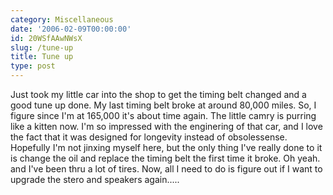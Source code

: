 ```yaml
---
category: Miscellaneous
date: '2006-02-09T00:00:00'
id: 20WSfAAwNWsX
slug: /tune-up
title: Tune up
type: post
---
```


Just took my little car into the shop to get the timing belt
changed and a good tune up done. My last timing belt broke at
around 80,000 miles. So, I figure since I'm at 165,000 it's about
time again. The little camry is purring like a kitten now. I'm so
impressed with the enginering of that car, and I love the fact that
it was designed for longevity instead of obsolessense. Hopefully
I'm not jinxing myself here, but the only thing I've really done to
it is change the oil and replace the timing belt the first time it
broke. Oh yeah. and I've been thru a lot of tires. Now, all I need
to do is figure out if I want to upgrade the stero and speakers
again.....